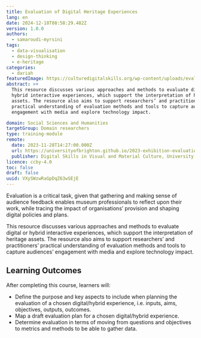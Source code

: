 ```yaml
---
title: Evaluation of Digital Heritage Experiences
lang: en
date: 2024-12-18T08:58:29.482Z
version: 1.0.0
authors:
  - samaroudi-myrsini
tags:
  - data-visualisation
  - design-thinking
  - e-heritage
categories:
  - dariah
featuredImage: https://culturedigitalskills.org/wp-content/uploads/evaluation_poster.png
abstract: >+
  This resource discusses various approaches and methods to evaluate digital or
  hybrid interactive experiences, which support the interpretation of heritage
  assets. The resource also aims to support researchers’ and practitioners’
  practical understanding of evaluation methods and tools to capture audiences’
  engagement with media and explore technology impact.

domain: Social Sciences and Humanities
targetGroup: Domain researchers
type: training-module
remote:
  date: 2023-11-28T14:27:00.000Z
  url: https://universityofbrighton.github.io/2023-exhibition-evaluation/
  publisher: Digital Skills in Visual and Material Culture, University of Brighton
licence: ccby-4.0
toc: false
draft: false
uuid: VXySWzwRaGpDqZ63wSEjE
---
```


Evaluation is a critical task, given that gathering and making sense of audience feedback enables museum professionals to reflect upon their work, while tracing the impact of organisations’ provision and shaping digital policies and plans.

This resource discusses various approaches and methods to evaluate digital or hybrid interactive experiences, which support the interpretation of heritage assets. The resource also aims to support researchers’ and practitioners’ practical understanding of evaluation methods and tools to capture audiences’ engagement with media and explore technology impact.

## Learning Outcomes

After completing this course, learners will:

- Define the purpose and key aspects to include when planning the evaluation of a chosen digital/hybrid experience, i.e. inputs, aims, objectives, outputs, outcomes.
- Map a draft evaluation plan for a chosen digital/hybrid experience.
- Determine evaluation in terms of moving from questions and objectives to metrics and methods to be able to gather data.

<ExternalResource title="Interested in learning more?" subtitle="Check out the tutorial Evaluation of Digital Heritage Experiences" url="https://universityofbrighton.github.io/2023-exhibition-evaluation/" />

